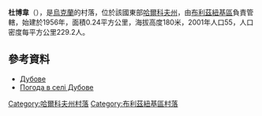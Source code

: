{{coord|48|52|27|N|36|41|27|E|scale:100000_region:UA|display=title}}

'''杜博韋'''（{{lang-uk|Дубове}}），是[[烏克蘭|烏克蘭]]的村落，位於該國東部[[哈爾科夫州|哈爾科夫州]]，由[[布利茲紐基區|布利茲紐基區]]負責管轄，始建於1956年，面積0.24平方公里，海拔高度180米，2001年人口55，人口密度每平方公里229.2人。

==參考資料==
* [http://gska2.rada.gov.ua/pls/z7502/A005?rdat1=09.01.2009&rf7571=32336 Дубове]{{dead link|date=2018年3月 |bot=InternetArchiveBot |fix-attempted=yes }}
* [http://weather.in.ua/ua/har'kovskaja/7425 Погода в селі Дубове] {{Wayback|url=http://weather.in.ua/ua/har%27kovskaja/7425 |date=20160323025405 }}

{{DEFAULTSORT:Дубове}}
[[Category:哈爾科夫州村落|Category:哈爾科夫州村落]]
[[Category:布利茲紐基區村落|Category:布利茲紐基區村落]]


{{Kharkiv-geo-stub}}